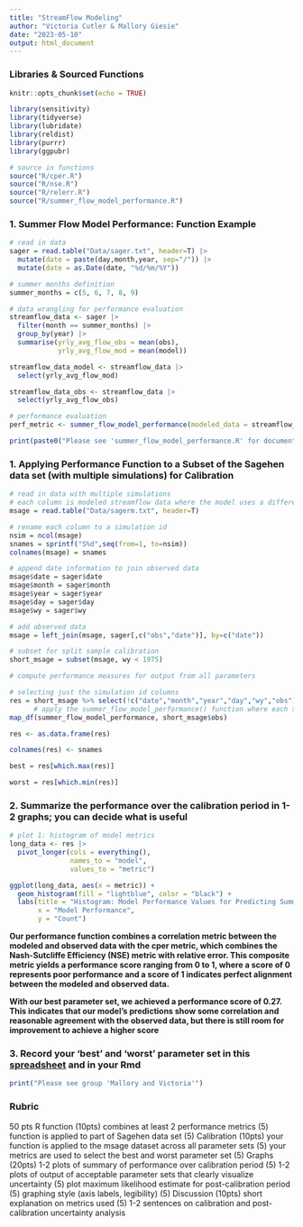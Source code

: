 ```yaml
---
title: "StreamFlow Modeling"
author: "Victoria Cutler & Mallory Giesie"
date: "2023-05-10"
output: html_document
---
```


### Libraries & Sourced Functions

```r
knitr::opts_chunk$set(echo = TRUE)

library(sensitivity)
library(tidyverse)
library(lubridate)
library(reldist)
library(purrr)
library(ggpubr)

# source in functions
source("R/cper.R")
source("R/nse.R")
source("R/relerr.R")
source("R/summer_flow_model_performance.R")
```

### 1. Summer Flow Model Performance: Function Example

```r
# read in data
sager = read.table("Data/sager.txt", header=T) |>  
  mutate(date = paste(day,month,year, sep="/")) |> 
  mutate(date = as.Date(date, "%d/%m/%Y"))

# summer months definition
summer_months = c(5, 6, 7, 8, 9)

# data wrangling for performance evaluation 
streamflow_data <- sager |> 
  filter(month == summer_months) |> 
  group_by(year) |> 
  summarise(yrly_avg_flow_obs = mean(obs),
            yrly_avg_flow_mod = mean(model))

streamflow_data_model <- streamflow_data |> 
  select(yrly_avg_flow_mod)

streamflow_data_obs <- streamflow_data |> 
  select(yrly_avg_flow_obs)

# performance evaluation
perf_metric <- summer_flow_model_performance(modeled_data = streamflow_data_model, observed_data = streamflow_data_obs)

print(paste0("Please see 'summer_flow_model_performance.R' for documentation on the performance metrics. Using one model, we see a performance metric of: ", round(perf_metric, 2), "."))
```

### 1. Applying Performance Function to a Subset of the Sagehen data set (with multiple simulations) for Calibration

```r
# read in data with multiple simulations
# each column is modeled streamflow data where the model uses a different parameter set
msage = read.table("Data/sagerm.txt", header=T)

# rename each column to a simulation id
nsim = ncol(msage)
snames = sprintf("S%d",seq(from=1, to=nsim))
colnames(msage) = snames

# append date information to join observed data
msage$date = sager$date
msage$month = sager$month
msage$year = sager$year
msage$day = sager$day
msage$wy = sager$wy

# add observed data
msage = left_join(msage, sager[,c("obs","date")], by=c("date"))

# subset for split sample calibration
short_msage = subset(msage, wy < 1975)

# compute performance measures for output from all parameters

# selecting just the simulation id columns
res = short_msage %>% select(!c("date","month","year","day","wy","obs")) %>%
      # apply the summer_flow_model_performance() function where each simulation id column is        the first model input (modeled data) and the second input is the observed column and           return a dataframe 
map_df(summer_flow_model_performance, short_msage$obs)

res <- as.data.frame(res)

colnames(res) <- snames

best = res[which.max(res)]

worst = res[which.min(res)]
```

### 2. Summarize the performance over the calibration period in 1-2 graphs; you can decide what is useful

```r
# plot 1: histogram of model metrics
long_data <- res |>  
  pivot_longer(cols = everything(), 
               names_to = "model", 
               values_to = "metric")

ggplot(long_data, aes(x = metric)) +
  geom_histogram(fill = "lightblue", color = "black") +
  labs(title = "Histogram: Model Performance Values for Predicting Summer Flow",
       x = "Model Performance",
       y = "Count")
```

**Our performance function combines a correlation metric between the modeled and observed data with the cper metric, which combines the Nash-Sutcliffe Efficiency (NSE) metric with relative error. This composite metric yields a performance score ranging from 0 to 1, where a score of 0 represents poor performance and a score of 1 indicates perfect alignment between the modeled and observed data.**

**With our best parameter set, we achieved a performance score of 0.27. This indicates that our model's predictions show some correlation and reasonable agreement with the observed data, but there is still room for improvement to achieve a higher score**

### 3. Record your 'best' and 'worst' parameter set in this [spreadsheet](https://docs.google.com/spreadsheets/d/1444ILTaP6pcqvudQopZZVP2WDDJ1NNgXX6sdPdwdbXE/edit#gid=0) and in your Rmd

```r
print("Please see group 'Mallory and Victoria'")
```

### Rubric 

50 pts R function (10pts) combines at least 2 performance metrics (5) function is applied to part of Sagehen data set (5) Calibration (10pts) your function is applied to the msage dataset across all parameter sets (5) your metrics are used to select the best and worst parameter set (5) Graphs (20pts) 1-2 plots of summary of performance over calibration period (5) 1-2 plots of output of acceptable parameter sets that clearly visualize uncertainty (5) plot maximum likelihood estimate for post-calibration period (5) graphing style (axis labels, legibility) (5) Discussion (10pts) short explanation on metrics used (5) 1-2 sentences on calibration and post-calibration uncertainty analysis
